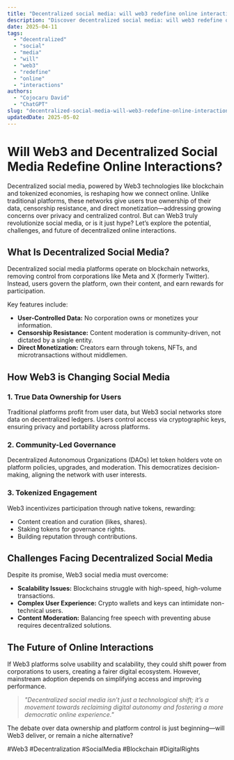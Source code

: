 ```yaml
---
title: "Decentralized social media: will web3 redefine online interactions?"
description: "Discover decentralized social media: will web3 redefine online interactions? with this in-depth guide, providing actionable insights and practical tips to boost your knowledge and results."
date: 2025-04-11
tags:
  - "decentralized"
  - "social"
  - "media"
  - "will"
  - "web3"
  - "redefine"
  - "online"
  - "interactions"
authors:
  - "Cojocaru David"
  - "ChatGPT"
slug: "decentralized-social-media-will-web3-redefine-online-interactions"
updatedDate: 2025-05-02
---
```


# Will Web3 and Decentralized Social Media Redefine Online Interactions?  

Decentralized social media, powered by Web3 technologies like blockchain and tokenized economies, is reshaping how we connect online. Unlike traditional platforms, these networks give users true ownership of their data, censorship resistance, and direct monetization—addressing growing concerns over privacy and centralized control. But can Web3 truly revolutionize social media, or is it just hype? Let’s explore the potential, challenges, and future of decentralized online interactions.  

## What Is Decentralized Social Media?  

Decentralized social media platforms operate on blockchain networks, removing control from corporations like Meta and X (formerly Twitter). Instead, users govern the platform, own their content, and earn rewards for participation.  

Key features include:  

- **User-Controlled Data:** No corporation owns or monetizes your information.  
- **Censorship Resistance:** Content moderation is community-driven, not dictated by a single entity.  
- **Direct Monetization:** Creators earn through tokens, NFTs, and microtransactions without middlemen.  

## How Web3 is Changing Social Media  

### 1. True Data Ownership for Users  

Traditional platforms profit from user data, but Web3 social networks store data on decentralized ledgers. Users control access via cryptographic keys, ensuring privacy and portability across platforms.  

### 2. Community-Led Governance  

Decentralized Autonomous Organizations (DAOs) let token holders vote on platform policies, upgrades, and moderation. This democratizes decision-making, aligning the network with user interests.  

### 3. Tokenized Engagement  

Web3 incentivizes participation through native tokens, rewarding:  

- Content creation and curation (likes, shares).  
- Staking tokens for governance rights.  
- Building reputation through contributions.  

## Challenges Facing Decentralized Social Media  

Despite its promise, Web3 social media must overcome:  

- **Scalability Issues:** Blockchains struggle with high-speed, high-volume transactions.  
- **Complex User Experience:** Crypto wallets and keys can intimidate non-technical users.  
- **Content Moderation:** Balancing free speech with preventing abuse requires decentralized solutions.  

## The Future of Online Interactions  

If Web3 platforms solve usability and scalability, they could shift power from corporations to users, creating a fairer digital ecosystem. However, mainstream adoption depends on simplifying access and improving performance.  

> *"Decentralized social media isn’t just a technological shift; it’s a movement towards reclaiming digital autonomy and fostering a more democratic online experience."*  

The debate over data ownership and platform control is just beginning—will Web3 deliver, or remain a niche alternative?  

#Web3 #Decentralization #SocialMedia #Blockchain #DigitalRights